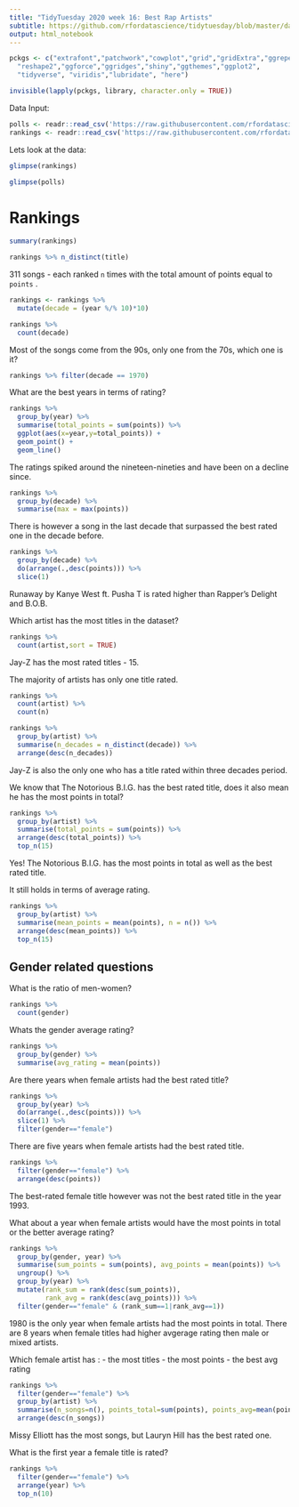 ```yaml
---
title: "TidyTuesday 2020 week 16: Best Rap Artists"
subtitle: https://github.com/rfordatascience/tidytuesday/blob/master/data/2020/2020-04-14/readme.md
output: html_notebook
---
```


```r
pckgs <- c("extrafont","patchwork","cowplot","grid","gridExtra","ggrepel",
  "reshape2","ggforce","ggridges","shiny","ggthemes","ggplot2",
  "tidyverse", "viridis","lubridate", "here")

invisible(lapply(pckgs, library, character.only = TRUE))
```

Data Input:

```r
polls <- readr::read_csv('https://raw.githubusercontent.com/rfordatascience/tidytuesday/master/data/2020/2020-04-14/polls.csv')
rankings <- readr::read_csv('https://raw.githubusercontent.com/rfordatascience/tidytuesday/master/data/2020/2020-04-14/rankings.csv')
```

Lets look at the data:

```r
glimpse(rankings)
```

```r
glimpse(polls)
```

# Rankings

```r
summary(rankings)
```

```r
rankings %>% n_distinct(title)
```

311 songs - each ranked `n` times with the total amount of points equal to `points` .

```r
rankings <- rankings %>% 
  mutate(decade = (year %/% 10)*10)
```

```r
rankings %>% 
  count(decade)
```

Most of the songs come from the 90s, only one from the 70s, which one is it?

```r
rankings %>% filter(decade == 1970)
```

What are the best years in terms of rating?

```r
rankings %>% 
  group_by(year) %>% 
  summarise(total_points = sum(points)) %>% 
  ggplot(aes(x=year,y=total_points)) +
  geom_point() +
  geom_line()
```

The ratings spiked around the nineteen-nineties and have been on a decline since.

```r
rankings %>% 
  group_by(decade) %>% 
  summarise(max = max(points))
```

There is however a song in the last decade that surpassed the best rated one in the 
decade before.

```r
rankings %>% 
  group_by(decade) %>% 
  do(arrange(.,desc(points))) %>% 
  slice(1)
```

Runaway by Kanye West ft. Pusha T is rated higher than Rapper's Delight and B.O.B.

Which artist has the most titles in the dataset?

```r
rankings %>% 
  count(artist,sort = TRUE)
```

Jay-Z has the most rated titles - 15.

The majority of artists has only one title rated.

```r
rankings %>% 
  count(artist) %>% 
  count(n)
```

```r
rankings %>% 
  group_by(artist) %>% 
  summarise(n_decades = n_distinct(decade)) %>% 
  arrange(desc(n_decades))
```

Jay-Z is also the only one who has a title rated within three decades period.

We know that The Notorious B.I.G. has the best rated title, does it also mean he
has the most points in total?

```r
rankings %>% 
  group_by(artist) %>% 
  summarise(total_points = sum(points)) %>% 
  arrange(desc(total_points)) %>% 
  top_n(15)
```

Yes! The Notorious B.I.G. has the most points in total as well as the best rated title.

It still holds in terms of average rating.

```r
rankings %>% 
  group_by(artist) %>% 
  summarise(mean_points = mean(points), n = n()) %>% 
  arrange(desc(mean_points)) %>% 
  top_n(15)
```

## Gender related questions

What is the ratio of men-women?

```r
rankings %>% 
  count(gender)
```

Whats the gender average rating?

```r
rankings %>% 
  group_by(gender) %>% 
  summarise(avg_rating = mean(points))
```

Are there years when female artists had the best rated title?

```r
rankings %>% 
  group_by(year) %>% 
  do(arrange(.,desc(points))) %>% 
  slice(1) %>% 
  filter(gender=="female")
```

There are five years when female artists had the best rated title.

```r
rankings %>% 
  filter(gender=="female") %>% 
  arrange(desc(points))
```

The best-rated female title however was not the best rated title in the year 1993.

What about a year when female artists would have the most points in total or
the better average rating?

```r
rankings %>% 
  group_by(gender, year) %>% 
  summarise(sum_points = sum(points), avg_points = mean(points)) %>% 
  ungroup() %>% 
  group_by(year) %>% 
  mutate(rank_sum = rank(desc(sum_points)),
         rank_avg = rank(desc(avg_points))) %>% 
  filter(gender=="female" & (rank_sum==1|rank_avg==1))
```

1980 is the only year when female artists had the most points in total. There are 8 years when female titles had higher avgerage rating then male or mixed artists.

Which female artist has :
 - the most titles
 - the most points 
 - the best avg rating
 
```r
rankings %>% 
  filter(gender=="female") %>% 
  group_by(artist) %>% 
  summarise(n_songs=n(), points_total=sum(points), points_avg=mean(points)) %>% 
  arrange(desc(n_songs))
```
 
 Missy Elliott has the most songs, but Lauryn Hill has the best rated one.
 
 What is the first year a female title is rated?
 
```r
rankings %>% 
  filter(gender=="female") %>% 
  arrange(year) %>% 
  top_n(10)
```
 
 